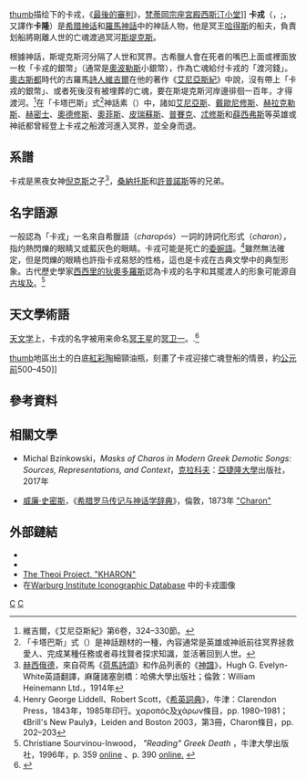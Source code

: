 {{translating|[[:en:Chiron|英語條目]]|||time=2021-03-05}}
{{noteTA
|G1=希臘神話
|1=zh-cn:哈得斯;zh-hk:哈帝斯;zh-tw:黑帝斯;
|2=zh-cn:埃涅阿斯纪;zh-hant:艾尼亞斯紀;
|3=zh-hans:埃涅阿斯;zh-hant:艾尼亞斯;
|4=zh-hans:狄俄倪索斯;zh-hant:戴歐尼修斯;
|5=zh-cn:海格力斯;zh-hk:海格力斯;zh-tw:海克力斯;
|6=zh-cn:赫耳墨斯;zh-hk:赫密士;zh-tw:荷米斯;
|7=zh-cn:俄耳甫斯;zh-hk:俄耳甫斯;zh-tw:奧菲斯;
|8=zh-cn:西西弗斯;zh-hk:薛西弗斯;zh-tw:薛西弗斯;
|9=zh-cn:倪克斯;zh-hk:妮克斯;zh-tw:倪克斯;
|10=zh-hans:塔那托斯;zh-hant:桑納托斯;
}}
{{Otheruses|subject=希腊神话中的人物|other=[[冥王星|冥王星]]最大的卫星|冥卫一}}
{{Distinguish|喀戎}}
[[圖像:CarontediMichelagelo.jpg|thumb]]描绘下的卡戎，《[[最后的审判_(壁画)|最後的審判]]》，[[梵蒂岡|梵蒂岡]][[宗座宮殿|宗座宮殿]][[西斯汀小堂|西斯汀小堂]]]]
'''卡戎'''（{{lang-el|Χάρων}}，{{IPAc-en|ˈ|k|ɛər|ɒ|n|,_|-|ən}};，又譯作'''卡隆'''）是[[希腊神话|希腊神话]]和[[羅馬神話|羅馬神話]]中的神話人物，他是冥王[[哈得斯|哈得斯]]的船夫，負責划船將剛離人世的亡魂渡過冥河[[斯堤克斯|斯堤克斯]]。

根據神話，斯堤克斯河分隔了人世和冥界。古希臘人會在死者的嘴巴上面或裡面放一枚「卡戎的銀幣」（通常是[[奧波勒斯|奧波勒斯]]小銀幣），作為亡魂給付卡戎的「渡河錢」。[[奧古斯都|奧古斯都]]時代的古羅馬[[詩人|詩人]][[維吉爾|維吉爾]]在他的著作《[[艾尼亞斯紀|艾尼亞斯紀]]》中說，沒有帶上「卡戎的銀幣」、或者死後沒有被埋葬的亡魂，要在斯堤克斯河岸邊徘徊一百年，才得渡河。<ref>維吉爾，《艾尼亞斯紀》第6卷，324–330節。</ref>在「卡塔巴斯」式<ref>「卡塔巴斯」式（{{lang|en|Katabasis}}）是神話題材的一種，內容通常是英雄或神祇前往冥界拯救愛人、完成某種任務或者尋找賢者探求知識，並活著回到人世。</ref>神話素（{{lang|en|mytheme}}）中，諸如[[艾尼亞斯|艾尼亞斯]]、[[戴歐尼修斯|戴歐尼修斯]]、[[赫拉克勒斯|赫拉克勒斯]]、[[赫密士|赫密士]]、[[奧德修斯|奧德修斯]]、[[奧菲斯|奧菲斯]]、[[皮瑞蘇斯|皮瑞蘇斯]]、[[普賽克|普賽克]]、[[忒修斯|忒修斯]]和[[薛西弗斯|薛西弗斯]]等英雄或神祇都曾經登上卡戎之船渡河進入冥界，並全身而退。

==系譜==
卡戎是黑夜女神[[倪克斯|倪克斯]]之子<ref>[[赫西俄德|赫西俄德]]，來自荷馬《[[荷馬詩頌|荷馬詩頌]]》和作品列表的《[[神譜|神譜]]》，Hugh G. Evelyn-White英語翻譯，麻薩諸塞劍橋：哈佛大學出版社；倫敦：William Heinemann Ltd.，1914年</ref>，[[桑納托斯|桑納托斯]]和[[許普諾斯|許普諾斯]]等的兄弟。

==名字語源==
一般認為「卡戎」一名來自希臘語{{lang|el|χαρωπός}}（''charopós''）一詞的詩詞化形式{{lang|el|χάρων}}（''charon''），{{lang|el|χαρωπός}}指灼熱閃爍的眼睛又或藍灰色的眼睛。卡戎可能是死亡的[[委婉|委婉語]]。<ref> Henry George Liddell、Robert Scott，《[[希英詞典_(LSJ)|希英詞典]]》，牛津：Clarendon Press，1843年，1985年印行。χαροπός及χάρων條目，pp. 1980–1981；《Brill's New Pauly》，Leiden and Boston 2003，第3冊，Charon條目，pp. 202–203</ref>雖然無法確定，但是閃爍的眼睛也許指卡戎易怒的性格，這也是卡戎在古典文學中的典型形象。古代歷史學家[[西西里的狄奧多羅斯|西西里的狄奧多羅斯]]認為卡戎的名字和其擺渡人的形象可能源自[[古埃及|古埃及]]。<ref>Christiane Sourvinou-Inwood， ''"Reading" Greek Death'' ，牛津大學出版社，1996年，p. 359 [https://books.google.com/books?id=WBmyTsFEHEUC&pg=PA359&dq=%22flashing+eyes%22+inauthor:sourvinou-Inwood&lr=&as_brr=0&as_pt=ALLTYPES online] {{Wayback|url=https://books.google.com/books?id=WBmyTsFEHEUC&pg=PA359&dq=%22flashing+eyes%22+inauthor:sourvinou-Inwood&lr=&as_brr=0&as_pt=ALLTYPES |date=20200928134645 }}、p. 390 [https://books.google.com/books?id=WBmyTsFEHEUC&pg=PA390&dq=%22Charon%27s+name+is+problematic%22&lr=&as_brr=0&as_pt=ALLTYPES online.] {{Wayback|url=https://books.google.com/books?id=WBmyTsFEHEUC&pg=PA390&dq=%22Charon%27s+name+is+problematic%22&lr=&as_brr=0&as_pt=ALLTYPES |date=20200915202918 }}</ref>

== 天文學術語 ==
[[天文学|天文学]]上，卡戎的名字被用来命名[[冥王星|冥王星]]的[[冥卫一|冥卫一]]。.<ref>{{cite web|last1=Dennis|first1=Overbye|title=Two of Pluto's Moons Get Names From Greek Mythology's Underworld|url=https://www.nytimes.com/2013/07/03/science/space/two-of-plutos-moons-get-names-from-greek-mythologys-underworld.html|website=紐約時報|publisher=紐約時報|access-date=2021-03-06|date=2013-07-02|archive-date=2021-06-08|archive-url=https://web.archive.org/web/20210608204856/http://www.nytimes.com/2013/07/03/science/space/two-of-plutos-moons-get-names-from-greek-mythologys-underworld.html|dead-url=no}}</ref>

[[圖像:Attic_Red_Figure_(White_Ground)_Lekythos_with_Charon,_attributed_to_the_Tymbos_painter,_ca_500_-_450_BC,_Ashmolean_Museum,_Oxford,_UK_(22681344331).jpg|thumb]]地區出土的白底[[紅彩陶器|紅彩陶]]細頸油瓶，刻畫了卡戎迎接亡魂登船的情景，約[[公元前|公元前]]500–450]]

==參考資料==
{{Reflist}}

==相關文學==
* Michal Bzinkowski，''Masks of Charos in Modern Greek Demotic Songs: Sources, Representations, and Context''，[[克拉科夫|克拉科夫]]：[[亞捷隆大學|亞捷隆大學]]出版社，2017年{{ISBN|978-83-233-4330-1}}

* [[威廉·史密斯_(辞书编纂家)|威廉·史密斯]]，《[[希腊罗马传记与神话学辞典|希腊罗马传记与神话学辞典]]》，倫敦，1873年 [https://www.perseus.tufts.edu/hopper/text?doc=Perseus%3Atext%3A1999.04.0104%3Aentry%3Dcharon-bio-1 "Charon" ] {{Wayback|url=https://www.perseus.tufts.edu/hopper/text?doc=Perseus%3Atext%3A1999.04.0104%3Aentry%3Dcharon-bio-1 |date=20201104212136 }}

==外部鏈結==
* {{commons category-inline}}
* {{Wiktionary-inline|卡戎}}
* [http://www.theoi.com/Khthonios/Kharon.html The Theoi Project, "KHARON" ] {{Wayback|url=http://www.theoi.com/Khthonios/Kharon.html |date=20190728113453 }}
* 在[http://warburg.sas.ac.uk/vpc/VPC_search/subcats.php?cat_1=5&cat_2=335 Warburg Institute Iconographic Database] {{Wayback|url=http://warburg.sas.ac.uk/vpc/VPC_search/subcats.php?cat_1=5&cat_2=335 |date=20160303212258 }}中的卡戎圖像

{{權威控制}}
{{希臘宗教}}
[[分類:希腊神话人物|C]]
[[分類:死神|C]]